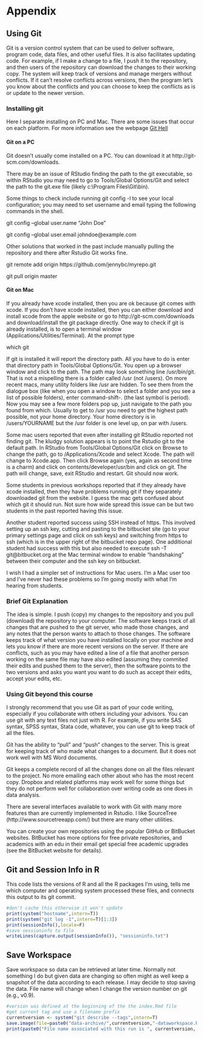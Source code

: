 # Appendix {-}

## Using Git


Git is a version control system that can be used to deliver software, program code, data files, and other useful files. It is also facilitates updating code. For example, if I make a change to a file, I push it to the repository, and then users of the repository can download the changes to their working copy. The system will keep track of versions and manage mergers without conflicts. If it can't resolve conflicts across versions, then the program let's you know about the conflicts and you can choose to keep the conflicts as is or update to the newer version.

### Installing git

Here I separate installing on PC and Mac.  There are some issues that occur on each platform. For more information see the webpage [Git Hell](https://stat545-ubc.github.io/git66_rstudio-git-github-hell.html)


#### Git on a PC


Git doesn't usually come installed on a PC.  You can download it at http://git-scm.com/downloads.  

There may be an issue of RStudio finding the path to the git executable, so within RStudio you may need to go to Tools/Global Options/Git and select the path to the git.exe file (likely c:\\Program Files\\Git\\bin).

Some things to check include running git config -l to see your local configuration;  you may need to set username and email typing the following commands in the shell. 

git config --global user.name "John Doe"

git config --global user.email johndoe@example.com

Other solutions that worked in the past include manually pulling the repository and there after Rstudio Git works fine. 

git remote add origin https://github.com/jennybc/myrepo.git

git pull origin master

#### Git on Mac


If you already have xcode installed, then you are ok because git comes with xcode.  If you don't have xcode installed, then you can either download and install xcode from the apple website or go to http://git-scm.com/downloads and  download/install the git package directly. One way to check if git is already installed, is to open a terminal window (Applications/Utilities/Terminal). At the prompt type

which git

If git is installed it will report the directory path.  All you have to do is enter that directory path in Tools/Global Options/Git. You open up a browser window and click to the path.  The path may look something line /usr/bin/git. That is not a mispelling there is a folder called /usr (not /users). On more recent macs, many utility folders like /usr are hidden. To see them from the dialogue box (like when you open a window to select a folder and you see a list of possible folders), enter command-shift-. (the last symbol is period). Now you may see a few more folders pop up, just navigate to the path you found from which.  Usually to get to /usr you need to get the highest path possible, not your home directory. Your home directory is in /users/YOURNAME but the /usr folder is one level up, on par with /users.

Some mac users reported that even after installing git RStudio reported not finding git.  The kludgy solution appears is to point the Rstudio git to the default path. In RStudio from Tools/Global Options/Git click on Browse to change the path, go to /Applications/Xcode and select Xcode.  The path will change to Xcode.app.  Then click Browse again (yes, again as second time is a charm) and click on contents/developer/usr/bin and click on git. The path will change, save, exit RStudio and restart. Git should now work.  

Some students in previous workshops reported that if they already have xcode installed, then they have problems running git if they separately downloaded git from the website. I guess the mac gets confused about which git it should run. Not sure how wide spread this issue can be but two students in the past reported having this issue.

Another student reported success using SSH instead of https. This involved setting up an ssh key, cutting and pasting to the bitbucket site (go to your primary settings page and click on ssh keys) and switching from https to ssh (which is in the upper right of the bitbucket repo page). One additional student had success with this but also needed to execute ssh -T git@bitbucket.org at the Mac terminal window to enable "handshaking" between their computer and the ssh key on bitbucket.

I wish I had a simpler set of instructions for Mac users. I'm a Mac user too and I've never had these problems so I'm going mostly with what I'm hearing from students.




### Brief Git Explanation


The idea is simple.  I push (copy) my changes to the repository and you pull (download) the repository to your computer. The software keeps track of all changes that are pushed to the git server, who made those changes, and any notes that the person wants to attach to those changes.  The software keeps track of what version you have installed locally on your machine and lets you know if there are more recent versions on the server.  If there are conflicts, such as you may have edited a line of a file that another person working on the same file may have also edited (assuming they commited their edits and pushed them to the server), then the software points to the two versions and asks you want you want to do such as accept their edits, accept your edits, etc.

### Using Git beyond this course


I strongly recommend that you use Git as part of your code writing, especially if you collaborate with others including your advisors. You can use git with any text files not just with R. For example, if you write SAS syntax, SPSS syntax, Stata code, whatever, you can use git to keep track of all the files.   

Git has the ability to "pull" and "push" changes to the server.  This is great for keeping track of who made what changes to a document.  But it does not work well with MS Word documents.

Git keeps a complete record of all the changes done on all the files relevant to the project. No more emailing each other about who has the most recent copy. Dropbox and related platforms may work well for some things but they do not perform well for collaboration over writing code as one does in data analysis.

There are several interfaces available to work with Git with many more features than are currently implemented in Rstudio. I like SourceTree (http://www.sourcetreeapp.com/) but there are many other utilities.

You can create your own repositories using the popular GitHub or BitBucket websites. BitBucket has more options for free private repositories, and academics with an edu in their email get special free academic upgrades (see the BitBucket website for details).

## Git and Session Info in R

This code lists the versions of R and all the R packages I'm using, tells me which computer and operating system processed these files, and connects this output to its git commit.
```r
#don't cache this otherwise it won't update
print(system("hostname",intern=T))
print(system("git log -1",intern=T)[1:3])
print(sessionInfo(),locale=F)
#save sessioninfo to file
writeLines(capture.output(sessionInfo()), "sessioninfo.txt")
```

## Save Workspace

Save workspace 
so data can be retrieved at later time.  Normally not something I do but given data are changing so often might as well keep a snapshot of the data according to each release. I may decide to stop saving the data.  File name will change when I change the version number on git (e.g., v0.9).

```r
#version was defined at the beginning of the the index.Rmd file
#get current tag and use a filename prefix
currentversion <- system("git describe --tags",intern=T)
save.image(file=paste0("data-archive/",currentversion,"-dataworkspace.RData"))
print(paste0("File name associated with this run is ", currentversion, "-dataworkspace.RData"))
```

